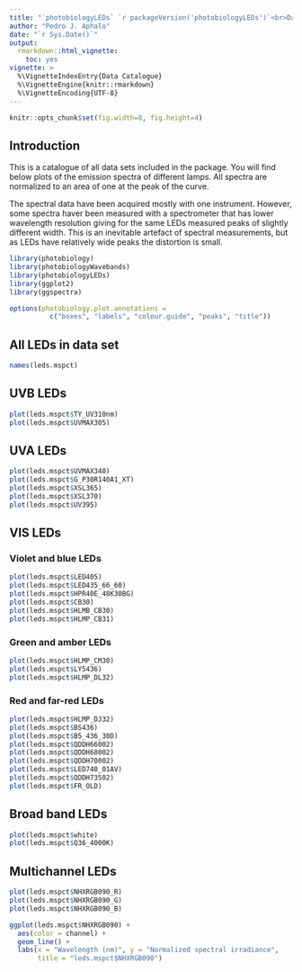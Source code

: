 ```yaml
---
title: "`photobiologyLEDs` `r packageVersion('photobiologyLEDs')`<br>Data Catalogue"
author: "Pedro J. Aphalo"
date: "`r Sys.Date()`"
output: 
  rmarkdown::html_vignette:
    toc: yes
vignette: >
  %\VignetteIndexEntry{Data Catalogue}
  %\VignetteEngine{knitr::rmarkdown}
  %\VignetteEncoding{UTF-8}
---
```


```r
knitr::opts_chunk$set(fig.width=8, fig.height=4)
```


## Introduction

This is a catalogue of all data sets included in the package. You will find below plots of the emission spectra of different lamps. All spectra are normalized to an area of one at the peak of the curve.

The spectral data have been acquired mostly with one instrument. However, some
spectra haver been measured with a spectrometer that has lower wavelength 
resolution giving for the same LEDs measured peaks of slightly different width. 
This is an inevitable artefact of spectral measurements, but as LEDs have 
relatively wide peaks the distortion is small.

```r
library(photobiology)
library(photobiologyWavebands)
library(photobiologyLEDs)
library(ggplot2)
library(ggspectra)
```


```r
options(photobiology.plot.annotations =
          c("boxes", "labels", "colour.guide", "peaks", "title"))
```

## All LEDs in data set

```r
names(leds.mspct)
```

## UVB LEDs

```r
plot(leds.mspct$TY_UV310nm)
plot(leds.mspct$UVMAX305)
```

## UVA LEDs

```r
plot(leds.mspct$UVMAX340)
plot(leds.mspct$G_P30R140A1_XT)
plot(leds.mspct$XSL365)
plot(leds.mspct$XSL370)
plot(leds.mspct$UV395)
```


## VIS LEDs

### Violet and blue LEDs

```r
plot(leds.mspct$LED405)
plot(leds.mspct$LED435_66_60)
plot(leds.mspct$HPR40E_48K30BG)
plot(leds.mspct$CB30)
plot(leds.mspct$HLMB_CB30)
plot(leds.mspct$HLMP_CB31)
```

### Green and amber LEDs

```r
plot(leds.mspct$HLMP_CM30)
plot(leds.mspct$LY5436)
plot(leds.mspct$HLMP_DL32)
```

### Red and far-red LEDs

```r
plot(leds.mspct$HLMP_DJ32)
plot(leds.mspct$BS436)
plot(leds.mspct$B5_436_30D)
plot(leds.mspct$QDDH66002)
plot(leds.mspct$QDDH68002)
plot(leds.mspct$QDDH70002)
plot(leds.mspct$LED740_01AV)
plot(leds.mspct$QDDH73502)
plot(leds.mspct$FR_OLD)
```

## Broad band LEDs

```r
plot(leds.mspct$white)
plot(leds.mspct$Q36_4000K)
```

## Multichannel LEDs

```r
plot(leds.mspct$NHXRGB090_R)
plot(leds.mspct$NHXRGB090_G)
plot(leds.mspct$NHXRGB090_B)
```

```r
ggplot(leds.mspct$NHXRGB090) + 
  aes(color = channel) +
  geom_line() +
  labs(x = "Wavelength (nm)", y = "Normalized spectral irradiance",
       title = "leds.mspct$NHXRGB090")
```

